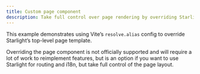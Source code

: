 ```yaml
---
title: Custom page component
description: Take full control over page rendering by overriding Starlight’s Page component
---
```



This example demonstrates using Vite’s `resolve.alias` config to override Starlight’s top-level page template.

Overriding the page component is not officially supported and will require a lot of work to reimplement features, but is an option if you want to use Starlight for routing and i18n, but take full control of the page layout.

<StackBlitz
	title="Starlight — Page override example"
	description="Example of manually overriding Starlights <Page /> component"
	localProjectId="page-override"
	openFile="src/PageOverride.astro,astro.config.mjs"
/>
